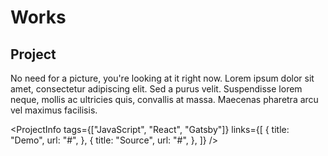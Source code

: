 
# Works

<LinkImage wide url="#" file="lofigirl.png" title="LoFi" />

## Project

No need for a picture, you're looking at it right now. Lorem ipsum dolor sit amet, consectetur adipiscing elit. Sed a purus velit. Suspendisse lorem neque, mollis ac ultricies quis, convallis at massa. Maecenas pharetra arcu vel maximus facilisis.

<ProjectInfo
  tags={["JavaScript", "React", "Gatsby"]}
  links={[
    {
      title: "Demo",
      url: "#",
    },
    {
      title: "Source",
      url: "#",
    },
  ]}
/>
